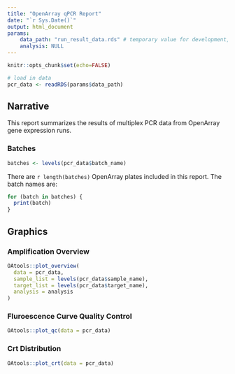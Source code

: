 ```yaml
---
title: "OpenArray qPCR Report"
date: "`r Sys.Date()`"
output: html_document
params:
    data_path: "run_result_data.rds" # temporary value for development, will revert to NULL
    analysis: NULL
---
```


```r
knitr::opts_chunk$set(echo=FALSE)
```

```r
# load in data
pcr_data <- readRDS(params$data_path)
```

## Narrative

This report summarizes the results of multiplex PCR data from OpenArray gene expression runs. 

### Batches

```r
batches <- levels(pcr_data$batch_name)
```

There are `r length(batches)` OpenArray plates included in this report. The batch names are:
```r
for (batch in batches) {
  print(batch)
}
```

## Graphics

### Amplification Overview

```r
OAtools::plot_overview(
  data = pcr_data,
  sample_list = levels(pcr_data$sample_name),
  target_list = levels(pcr_data$target_name),
  analysis = analysis
)
```

### Fluroescence Curve Quality Control

```r
OAtools::plot_qc(data = pcr_data)
```

### Crt Distribution

```r
OAtools::plot_crt(data = pcr_data)
```

